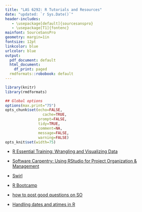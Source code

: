 ```yaml
---
title: "LAS 6292: R Tutorials and Resources"
date: "updated: `r Sys.Date()`"
header-includes:
   - \usepackage[default]{sourcesanspro}
   - \usepackage[T1]{fontenc}
mainfont: SourceSansPro
geometry: margin=1in
fontsize: 12pt
linkcolor: blue
urlcolor: blue
output:
  pdf_document: default
  html_document:
    df_print: paged
  rmdformats::robobook: default
---
```



```r
library(knitr)
library(rmdformats)

## Global options
options(max.print="75")
opts_chunk$set(echo=FALSE,
	             cache=TRUE,
               prompt=FALSE,
               tidy=TRUE,
               comment=NA,
               message=FALSE,
               warning=FALSE)
opts_knit$set(width=75)
```
* [R Essential Training: Wrangling and Visualizing Data](https://www.linkedin.com/learning/r-essential-training-wrangling-and-visualizing-data/navigating-the-rstudio-environment?u=41282748)


*  [Software Carpentry: Using RStudio for Project Organization & Management](https://swcarpentry.github.io/r-novice-gapminder/02-project-intro/)  

* [Swirl](https://swirlstats.com/)  

* [R Bootcamp](https://r-bootcamp.netlify.app/)

* [how to post good questions on SO](https://www.r-bloggers.com/2011/01/three-tips-for-posting-good-questions-to-r-help-and-stack-overflow/)  

* [Handling dates and atimes in R](https://course.naturecast.org/docs/r-time-series-data/r_tutorial/)
